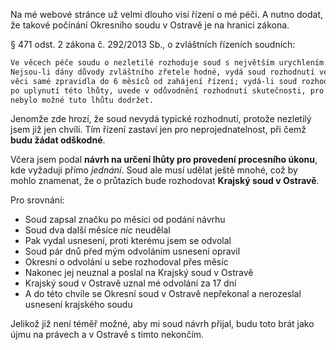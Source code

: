 
Na mé webové stránce už velmi dlouho visí řízení o mé péči. A nutno dodat, že takové počínání Okresního soudu v Ostravě je na hranici zákona.

§ 471 odst. 2 zákona  č. 292/2013 Sb., o zvláštních řízeních soudních:

```md
Ve věcech péče soudu o nezletilé rozhoduje soud s největším urychlením. 
Nejsou-li dány důvody zvláštního zřetele hodné, vydá soud rozhodnutí ve 
věci samé zpravidla do 6 měsíců od zahájení řízení; vydá-li soud rozhodnutí 
po uplynutí této lhůty, uvede v odůvodnění rozhodnutí skutečnosti, pro které 
nebylo možné tuto lhůtu dodržet.
```

Jenomže zde hrozí, že soud nevydá typické rozhodnutí, protože nezletilý jsem 
již jen chvíli. Tím řízení zastaví jen pro neprojednatelnost, při čemž 
**budu žádat odškodné**.

Včera jsem podal **návrh na určení lhůty pro provedení procesního úkonu**, kde
vyžaduji přímo *jednání*. Soud ale musí udělat ještě mnohé, což by mohlo znamenat,
že o průtazích bude rozhodovat **Krajský soud v Ostravě**.

Pro srovnání:

* Soud zapsal značku po měsíci od podání návrhu
* Soud dva další měsíce *nic* neudělal
* Pak vydal usnesení, proti kterému jsem se odvolal
* Soud pár dnů před mým odvoláním usnesení opravil
* Okresní o odvolání u sebe rozhodoval přes měsíc
* Nakonec jej neuznal a poslal na Krajský soud v Ostravě
* Krajský soud v Ostravě uznal mé odvolání za 17 dní
* A do této chvíle se Okresní soud v Ostravě nepřekonal a nerozeslal usnesení krajského soudu

Jelikož již není téměř možné, aby mi soud návrh přijal, budu toto brát jako újmu na právech a v Ostravě s tímto nekončím.